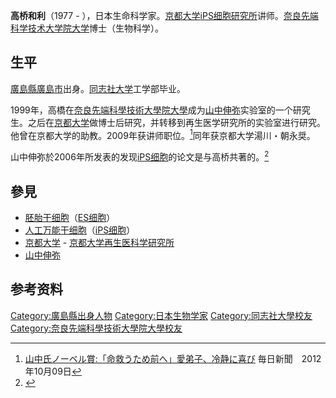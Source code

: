 {{Japanese|japanese=高橋 和利|kana=たかはし かずとし|romaji=Takahashi Kazutori}}
'''高桥和利'''（1977 - ），日本生命科学家。[[京都大学|京都大学]][[iPS细胞研究所|iPS细胞研究所]]讲师。[[奈良先端科学技术大学院大学|奈良先端科学技术大学院大学]]博士（生物科学）。

==生平==
[[廣島縣|廣島縣]][[廣島市|廣島市]]出身。[[同志社大学|同志社大学]]工学部毕业。

1999年，高橋在[[奈良先端科學技術大學院大學|奈良先端科學技術大學院大學]]成为[[山中伸弥|山中伸弥]]实验室的一个研究生。之后在[[京都大学|京都大学]]做博士后研究，并转移到再生医学研究所的实验室进行研究。他曾在京都大学的助教。2009年获讲师职位。<ref>[http://mainichi.jp/select/news/20121009k0000e040122000c.html 山中氏ノーベル賞:「命救うため前へ」愛弟子、冷静に喜び] {{webarchive|url=https://web.archive.org/web/20121113191339/http://mainichi.jp/select/news/20121009k0000e040122000c.html |date=2012-11-13 }}毎日新聞　2012年10月09日</ref>同年获京都大学湯川・朝永奨。

山中伸弥於2006年所发表的发现[[iPS细胞|iPS细胞]]的论文是与高桥共著的。<ref>{{cite journal |author=Takahashi K, Yamanaka S. |title= Induction of pluripotent stem cells from mouse embryonic and adult fibroblast cultures by defined factors |journal=Cell |volume=126 |pages=663-676 |year=2006 |id=PMID 16904174}}</ref>

==參見==
* [[胚胎干细胞|胚胎干细胞]]（[[ES细胞|ES细胞]]）
* [[人工万能干细胞|人工万能干细胞]]（[[iPS细胞|iPS细胞]]）
* [[京都大学|京都大学]] - [[京都大学再生医科学研究所|京都大学再生医科学研究所]]
* [[山中伸弥|山中伸弥]]

==参考资料==
{{reflist}}
{{DEFAULTSORT:Takahashi}}
[[Category:廣島縣出身人物|Category:廣島縣出身人物]]
[[Category:日本生物学家|Category:日本生物学家]]
[[Category:同志社大學校友|Category:同志社大學校友]]
[[Category:奈良先端科學技術大學院大學校友|Category:奈良先端科學技術大學院大學校友]]